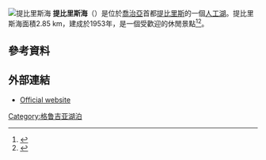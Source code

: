 {{expand|time=2015-12-21T13:38:18+00:00}}
{{noteTA
|1 = zh-cn:第比利斯;zh-hk:第比利斯;zh-tw:提比里斯;
|2 = zh-cn:格鲁吉亚;zh-hk:格魯吉亞;zh-tw:喬治亞;
}}
[[File:Tbilisi_sea_2017.jpg|提比里斯海]]
'''提比里斯海'''（{{lang-ka|თბილისის ზღვა}}）是位於[[喬治亞|喬治亞]]首都[[提比里斯|提比里斯]]的一個[[人工湖|人工湖]]。提比里斯海面積2.85 km，建成於1953年，是一個受歡迎的休閒景點<ref>{{cite web|url=http://www.tbilisi.gov.ge/index.php?lang_id=ENG&sec_id=4005|title=Tbilisi Lakes|publisher=Tbilisi City Hall|accessdate=4 February 2010|deadurl=yes|archiveurl=https://web.archive.org/web/20110725071441/http://www.tbilisi.gov.ge/index.php?lang_id=ENG&sec_id=4005|archivedate=2011年7月25日}}</ref><ref>{{cite book|last=Buachidze|first=G.|author2=T. Tevzadze |title=Chemical and Geotechnical Problems associated with the Tbilisi Water Storage Reservoir, Georgia|editor=John H. Tellam, Michael O. Rivett, Rauf G. Israfilov and Liam G. Herringshaw|publisher=Springer Netherlands|year=2006|edition=Urban Groundwater Management and Sustainability|series=NATO Science Series|volume=74|pages=393–399|doi=10.1007/1-4020-5175-1_32|isbn=978-1-4020-5173-9}}</ref>。
{{wide image|Tbilisi Sea 2.jpg|800px|全景圖}}

== 參考資料 ==
{{Reflist}}

==外部連結==
{{Commons category|Tbilisi Sea}}
*[http://www.zoo.ge/index.php Official website] {{Wayback|url=http://www.zoo.ge/index.php |date=20200407142905 }} {{ka icon}}
{{coord|41.713|44.777|display=title}}

[[Category:格鲁吉亚湖泊|Category:格鲁吉亚湖泊]]